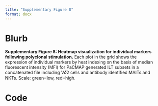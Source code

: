 ```yaml
---
title: "Supplementary Figure 8"
format: docx
---
```


# Blurb

**Supplementary Figure 8: Heatmap visualization for individual markers following polyclonal stimulation.** Each plot in the grid shows the expression of individual markers by heat indexing on the basis of median fluorescent intensity (MFI) for PaCMAP generated ILT subsets in a concatenated file including V𝛿2 cells and antibody identified MAITs and NKTs. Scale: green=low, red=high.

# Code
